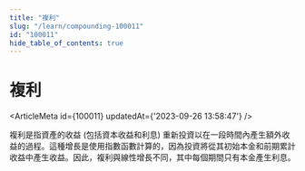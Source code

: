 ```yaml
---
title: "複利"
slug: "/learn/compounding-100011"
id: "100011"
hide_table_of_contents: true
---
```



# 複利

<ArticleMeta id={100011} updatedAt={'2023-09-26 13:58:47'} />
<div className='border-solid border-b border-t-0 my-4 border-[var(--ifm-color-gray-300)]' />

複利是指資產的收益 (包括資本收益和利息) 重新投資以在一段時間內產生額外收益的過程。這種增長是使用指數函數計算的，因為投資將從其初始本金和前期累計收益中產生收益。因此，複利與線性增長不同，其中每個期間只有本金產生利息。

